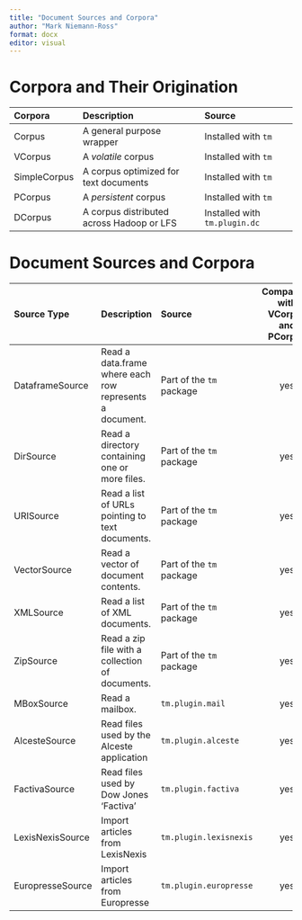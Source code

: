 ```yaml
---
title: "Document Sources and Corpora"
author: "Mark Niemann-Ross"
format: docx
editor: visual
---
```


# Corpora and Their Origination

| Corpora      | Description                               | Source                        |
|:-------------|:------------------------------------------|:------------------------------|
| Corpus       | A general purpose wrapper                 | Installed with `tm`           |
| VCorpus      | A *volatile* corpus                       | Installed with `tm`           |
| SimpleCorpus | A corpus optimized for text documents     | Installed with `tm`           |
| PCorpus      | A *persistent* corpus                     | Installed with `tm`           |
| DCorpus      | A corpus distributed across Hadoop or LFS | Installed with `tm.plugin.dc` |

# Document Sources and Corpora

| Source Type      | Description                                             | Source                   | Compatible with VCorpus and PCorpus | Compatible with SimpleCorpus |
|:-----------------|:--------------------------------------------------------|:-------------------------|:-----------------------------------:|:----------------------------:|
| DataframeSource  | Read a data.frame where each row represents a document. | Part of the `tm` package |                 yes                 |             yes              |
| DirSource        | Read a directory containing one or more files.          | Part of the `tm` package |                 yes                 |             yes              |
| URISource        | Read a list of URLs pointing to text documents.         | Part of the `tm` package |                 yes                 |              no              |
| VectorSource     | Read a vector of document contents.                     | Part of the `tm` package |                 yes                 |             yes              |
| XMLSource        | Read a list of XML documents.                           | Part of the `tm` package |                 yes                 |              no              |
| ZipSource        | Read a zip file with a collection of documents.         | Part of the `tm` package |                 yes                 |              no              |
| MBoxSource       | Read a mailbox.                                         | `tm.plugin.mail`         |                 yes                 |              no              |
| AlcesteSource    | Read files used by the Alceste application              | `tm.plugin.alceste`      |                 yes                 |              no              |
| FactivaSource    | Read files used by Dow Jones 'Factiva'                  | `tm.plugin.factiva`      |                 yes                 |              no              |
| LexisNexisSource | Import articles from LexisNexis                         | `tm.plugin.lexisnexis`   |                 yes                 |              no              |
| EuropresseSource | Import articles from Europresse                         | `tm.plugin.europresse`   |                 yes                 |              no              |
